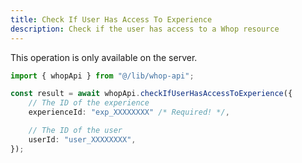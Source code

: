 ```yaml
---
title: Check If User Has Access To Experience
description: Check if the user has access to a Whop resource
---
```

<Note>This operation is only available on the server.</Note>
```typescript
import { whopApi } from "@/lib/whop-api";

const result = await whopApi.checkIfUserHasAccessToExperience({
	// The ID of the experience
	experienceId: "exp_XXXXXXXX" /* Required! */,

	// The ID of the user
	userId: "user_XXXXXXXX",
});

```
